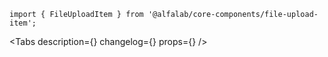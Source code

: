 


<Meta
    title='Компоненты/FileUploadItem'
    component={FileUploadItem}
/>

<!-- Canvas -->

<Story name='FileUploadItem'>
    <div style={{ width: 500 }}>
        <FileUploadItem
            name={text('name', 'Довольно длинное название файла.pdf')}
            uploadDate={text('uploadDate', '22.01.2018')}
            downloadLink={text('downloadLink', '')}
            error={text('error', '')}
            size={ number('size', 500000000) }
            uploadStatus={select('uploadStatus', ['ERROR', 'SUCCESS', 'LOADING', 'UPLOADING'], undefined)}
            uploadPercent={number('uploadPercent', undefined)}
            showDelete={boolean('showDelete', false)}
            showRestore={boolean('showRestore', false)}
        />
    </div>
</Story>

<!-- Docs -->

<ComponentHeader
    name='FileUploadItem'
    version={version}
    package='@alfalab/core-components/file-upload-item'
    stage={1}
    design='https://www.figma.com/file/uGndMZufgvqxaNQTaNTEjG/B2B-Web-Components?node-id=9591%3A75058'
/>

```tsx
import { FileUploadItem } from '@alfalab/core-components/file-upload-item';
```

<Tabs
    description={<Description />}
    changelog={<Changelog />}
    props={<Props of={FileUploadItem} />}
/>
